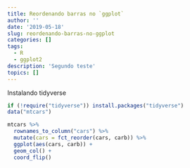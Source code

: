 ```yaml
---
title: Reordenando barras no `ggplot`
author: ''
date: '2019-05-18'
slug: reordenando-barras-no-ggplot
categories: []
tags:
  - R
  - ggplot2
description: 'Segundo teste'
topics: []
---
```


Instalando tidyverse

```r
if (!require("tidyverse")) install.packages("tidyverse")
data("mtcars")
```


```r
mtcars %>% 
  rownames_to_column("cars") %>% 
  mutate(cars = fct_reorder(cars, carb)) %>% 
  ggplot(aes(cars, carb)) +
  geom_col() +
  coord_flip()
```

